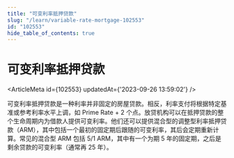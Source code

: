 ```yaml
---
title: "可变利率抵押贷款"
slug: "/learn/variable-rate-mortgage-102553"
id: "102553"
hide_table_of_contents: true
---
```



# 可变利率抵押贷款

<ArticleMeta id={102553} updatedAt={'2023-09-26 13:59:02'} />
<div className='border-solid border-b border-t-0 my-4 border-[var(--ifm-color-gray-300)]' />

可变利率抵押贷款是一种利率并非固定的房屋贷款。相反，利率支付将根据特定基准或参考利率水平上调，如 Prime Rate + 2 个点。放贷机构可以在抵押贷款的整个生命周期内为借款人提供可变利率。他们还可以提供混合型的调整型利率抵押贷款（ARM），其中包括一个最初的固定期后跟随的可变利率，其后会定期重新计算。常见的混合型 ARM 包括 5/1 ARM，其中有一个为期 5 年的固定期，之后是剩余贷款的可变利率（通常再 25 年）。
